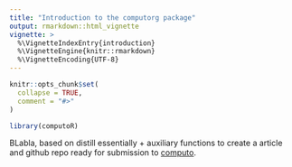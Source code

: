 ```yaml
---
title: "Introduction to the computorg package"
output: rmarkdown::html_vignette
vignette: >
  %\VignetteIndexEntry{introduction}
  %\VignetteEngine{knitr::rmarkdown}
  %\VignetteEncoding{UTF-8}
---
```


```r
knitr::opts_chunk$set(
  collapse = TRUE,
  comment = "#>"
)
```

```r
library(computoR)
```

BLabla, based on distill essentially + auxiliary functions to create a article and github repo ready for submission to [computo](https://computo.sfds.asso.fr).
